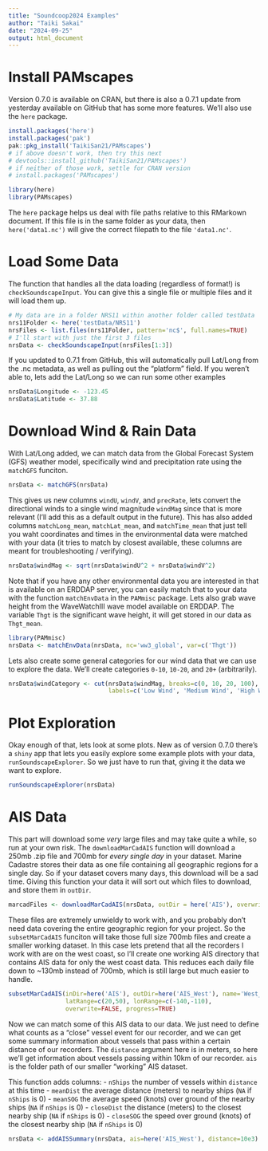 ```yaml
---
title: "Soundcoop2024 Examples"
author: "Taiki Sakai"
date: "2024-09-25"
output: html_document
---
```


# Install PAMscapes

Version 0.7.0 is available on CRAN, but there is also a 0.7.1 update from yesterday available 
on GitHub that has some more features. We'll also use the `here` package.

```r
install.packages('here')
install.packages('pak')
pak::pkg_install('TaikiSan21/PAMscapes')
# if above doesn't work, then try this next
# devtools::install_github('TaikiSan21/PAMscapes')
# if neither of those work, settle for CRAN version
# install.packages('PAMscapes')
```

```r
library(here)
library(PAMscapes)
```

The `here` package helps us deal with file paths relative to this RMarkown document. If
this file is in the same folder as your data, then `here('data1.nc')` will give the 
correct filepath to the file `'data1.nc'`. 

# Load Some Data

The function that handles all the data loading (regardless of format!) is
`checkSoundscapeInput`. You can give this a single file or multiple files
and it will load them up.

```r
# My data are in a folder NRS11 within another folder called testData
nrs11Folder <- here('testData/NRS11')
nrsFiles <- list.files(nrs11Folder, pattern='nc$', full.names=TRUE)
# I'll start with just the first 3 files
nrsData <- checkSoundscapeInput(nrsFiles[1:3])
```

If you updated to 0.7.1 from GitHub, this will automatically pull Lat/Long from the
.nc metadata, as well as pulling out the "platform" field. If you weren't able to,
lets add the Lat/Long so we can run some other examples

```r
nrsData$Longitude <- -123.45
nrsData$Latitude <- 37.88
```

# Download Wind & Rain Data

With Lat/Long added, we can match data from the Global Forecast System (GFS) weather
model, specifically wind and precipitation rate using the `matchGFS` funciton.

```r
nrsData <- matchGFS(nrsData)
```

This gives us new columns `windU`, `windV`, and `precRate`, lets convert
the directional winds to a single wind magnitude `windMag` since that is 
more relevant (I'll add this as a default output in the future). This
has also added columns `matchLong_mean`, `matchLat_mean`, and `matchTime_mean`
that just tell you waht coordinates and times in the environmental data
were matched with your data (it tries to match by closest available, these
columns are meant for troubleshooting / verifying).

```r
nrsData$windMag <- sqrt(nrsData$windU^2 + nrsData$windV^2)
```

Note that if you have any other environmental data you are interested in that
is available on an ERDDAP server, you can easily match that to your data
with the function `matchEnvData` in the `PAMmisc` package. Lets also grab
wave height from the WaveWatchIII wave model available on ERDDAP. The variable
`Thgt` is the significant wave height, it will get stored in our data as
`Thgt_mean`.

```r
library(PAMmisc)
nrsData <- matchEnvData(nrsData, nc='ww3_global', var=c('Thgt'))
```

Lets also create some general categories for our wind data that we can use to explore 
the data. We'll create categories `0-10`, `10-20`, and `20+` (arbitrarily).

```r
nrsData$windCategory <- cut(nrsData$windMag, breaks=c(0, 10, 20, 100), 
                            labels=c('Low Wind', 'Medium Wind', 'High Wind'))
```


# Plot Exploration

Okay enough of that, lets look at some plots. New as of version 0.7.0
there's a `shiny` app that lets you easily explore some example plots
with your data, `runSoundscapeExplorer`. So we just have to run that,
giving it the data we want to explore.

```r
runSoundscapeExplorer(nrsData)
```

# AIS Data 

This part will download some *very* large files and may take quite a while, so run at your own risk.
The `downloadMarCadAIS` function will download a 250mb .zip file and 700mb for *every single day*
in your dataset. Marine Cadastre stores their data as one file containing all geographic regions
for a single day. So if your dataset covers many days, this download will be a sad time. Giving
this function your data it will sort out which files to download, and store them in `outDir`.

```r
marcadFiles <- downloadMarCadAIS(nrsData, outDir = here('AIS'), overwrite = FALSE, unzip=TRUE)
```

These files are extremely unwieldy to work with, and you probably don't need data covering the
entire geographic region for your project. So the `subsetMarCadAIS` funciton will take those
full size 700mb files and create a smaller working dataset. In this case lets pretend that all
the recorders I work with are on the west coast, so I'll create one working AIS directory that 
contains AIS data for only the west coast data. This reduces each daily file down to ~130mb instead
of 700mb, which is still large but much easier to handle.

```r
subsetMarCadAIS(inDir=here('AIS'), outDir=here('AIS_West'), name='West_', 
                latRange=c(20,50), lonRange=c(-140,-110),
                overwrite=FALSE, progress=TRUE)
```

Now we can match some of this AIS data to our data. We just need to define what counts as a
"close" vessel event for our recorder, and we can get some summary information about vessels
that pass within a certain distance of our recorders. The `distance` argument here is in
meters, so here we'll get information about vessels passing within 10km of our recorder.
`ais` is the folder path of our smaller "working" AIS dataset.

This function adds columns:
- `nShips` the number of vessels within `distance` at this time
- `meanDist` the average distance (meters) to nearby ships (`NA` if `nShips` is 0)
- `meanSOG` the average speed (knots) over ground of the nearby ships (`NA` if `nShips` is 0)
- `closeDist` the distance (meters) to the closest nearby ship (`NA` if `nShips` is 0)
- `closeSOG` the speed over ground (knots) of the closest nearby ship (`NA` if `nShips` is 0)

```r
nrsData <- addAISSummary(nrsData, ais=here('AIS_West'), distance=10e3)
```
